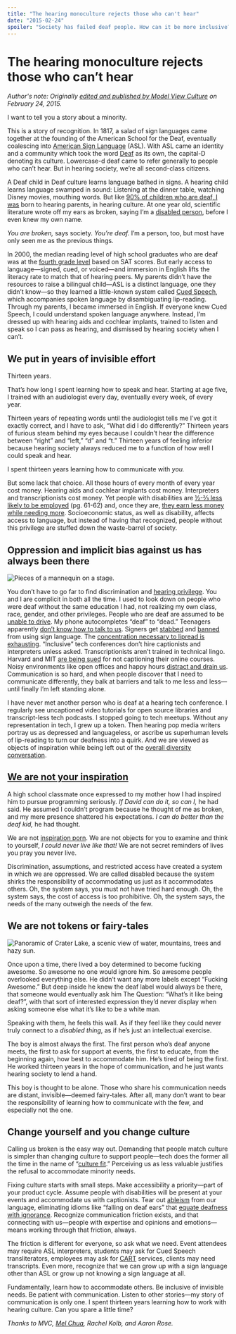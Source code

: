 ```yaml
---
title: "The hearing monoculture rejects those who can't hear"
date: "2015-02-24"
spoiler: "Society has failed deaf people. How can it be more inclusive?"
---
```


# The hearing monoculture rejects those who can’t hear

_Author's note: Originally [edited and published by Model View Culture](the-hearing-monoculture-rejects-those-who-cant-hear) on February 24, 2015._

I want to tell you a story about a minority.

This is a story of recognition. In 1817, a salad of sign languages came together at the founding of the American School for the Deaf, eventually coalescing into [American Sign Language](http://en.wikipedia.org/wiki/American_Sign_Language) (ASL). With ASL came an identity and a community which took the word [Deaf](http://en.wikipedia.org/wiki/Deaf_culture) as its own, the capital-D denoting its culture. Lowercase-d deaf came to refer generally to people who can’t hear. But in hearing society, we’re all second-class citizens.

A Deaf child in Deaf culture learns language bathed in signs. A hearing child learns language swamped in sound: Listening at the dinner table, watching Disney movies, mouthing words. But like [90% of children who are deaf, I was](http://www.nidcd.nih.gov/health/statistics/pages/quick.aspx) born to hearing parents, in hearing culture. At one year old, scientific literature wrote off my ears as broken, saying I’m a [disabled person](http://en.wikipedia.org/wiki/Social_model_of_disability), before I even knew my own name.

_You are broken,_ says society. _You’re deaf._ I’m a person, too, but most have only seen me as the previous things.

In 2000, the median reading level of high school graduates who are deaf was at the [fourth grade level](http://jdsde.oxfordjournals.org/content/5/4/337.full.pdf) based on SAT scores. But early access to language—signed, cued, or voiced—and immersion in English lifts the literacy rate to match that of hearing peers. My parents didn’t have the resources to raise a bilingual child—ASL is a distinct language, one they didn’t know—so they learned a little-known system called [Cued Speech](http://en.wikipedia.org/wiki/Cued_speech), which accompanies spoken language by disambiguating lip-reading. Through my parents, I became immersed in English. If everyone knew Cued Speech, I could understand spoken language anywhere. Instead, I’m dressed up with hearing aids and cochlear implants, trained to listen and speak so I can pass as hearing, and dismissed by hearing society when I can’t.

## We put in years of invisible effort

Thirteen years.

That’s how long I spent learning how to speak and hear. Starting at age five, I trained with an audiologist every day, eventually every week, of every year.

Thirteen years of repeating words until the audiologist tells me I’ve got it exactly correct, and I have to ask, “What did I do differently?” Thirteen years of furious steam behind my eyes because I couldn’t hear the difference between “right” and “left,” “d” and “t.” Thirteen years of feeling inferior because hearing society always reduced me to a function of how well I could speak and hear.

I spent thirteen years learning how to communicate with _you._

But some lack that choice. All those hours of every month of every year cost money. Hearing aids and cochlear implants cost money. Interpreters and transcriptionists cost money. Yet people with disabilities are [½-⅔ less likely to be employed](http://www.equalityhumanrights.com/sites/default/files/documents/research/14_pay_gaps_across_equalities_review.pdf) (pg. 61-62) and, once they are, [they earn less money while needing more](http://www.disabledinaction.org/census_stats.html). Socioeconomic status, as well as disability, affects access to language, but instead of having that recognized, people without this privilege are stuffed down the waste-barrel of society.

## Oppression and implicit bias against us has always been there

![Pieces of a mannequin on a stage.](/static/images/mannequin.jpg)

You don’t have to go far to find discrimination and [hearing privilege](http://www.deafecho.com/2010/12/hearing-privilege/). You and I are complicit in both all the time. I used to look down on people who were deaf without the same education I had, not realizing my own class, race, gender, and other privileges. People who are deaf are assumed to be [unable to drive](http://hubpages.com/hub/Deaf-People-Drive). My phone autocompletes “deaf” to “dead.” Teenagers apparently [don’t know how to talk to us](http://www.ndcs.org.uk/for_the_media/press_releases/press_release_archive_2012/teenagers_admit_they.html). Signers get [stabbed](http://abcnews.go.com/US/deaf-man-stabbed-sign-language-mistaken-gang-signs/story?id=18213488) and [banned](http://abcnews.go.com/US/story?id=93532) from using sign language. The [concentration necessary to lipread is exhausting](http://limpingchicken.com/2013/06/28/ian-noon-concentration-fatigue/). “Inclusive” tech conferences don’t hire captionists and interpreters unless asked. Transcriptionists aren’t trained in technical lingo. Harvard and MIT [are being sued](http://www.nytimes.com/2015/02/13/education/harvard-and-mit-sued-over-failing-to-caption-online-courses.html) for not captioning their online courses. Noisy environments like open offices and happy hours [distract and drain us](http://www.purdue.edu/newsroom/releases/2012/Q3/study-hearing-impaired-ears-hear-differently-in-noisy-environments.html). Communication is so hard, and when people discover that I need to communicate differently, they balk at barriers and talk to me less and less—until finally I’m left standing alone.

I have never met another person who is deaf at a hearing tech conference. I regularly see uncaptioned video tutorials for open source libraries and transcript-less tech podcasts. I stopped going to tech meetups. Without any representation in tech, I grew up a token. Then hearing pop media writers portray us as depressed and languageless, or ascribe us superhuman levels of lip-reading to turn our deafness into a quirk. And we are viewed as objects of inspiration while being left out of the [overall diversity conversation](http://everydayfeminism.com/2015/01/how-feminism-perpetuates-ableism/).

## [We are not your inspiration](http://www.ted.com/talks/stella_young_i_m_not_your_inspiration_thank_you_very_much)

A high school classmate once expressed to my mother how I had inspired him to pursue programming seriously. _If David can do it, so can I,_ he had said. He assumed I couldn’t program because he thought of me as broken, and my mere presence shattered his expectations. _I can do better than the deaf kid,_ he had thought.

We are not [inspiration porn](http://www.salon.com/2015/02/02/inspiration_porn_is_not_okay_disability_activists_are_not_impressed_with_feel_good_super_bowl_ads/). We are not objects for you to examine and think to yourself, _I could never live like that!_ We are not secret reminders of lives you pray you never live.

Discrimination, assumptions, and restricted access have created a system in which we are oppressed. We are called disabled because the system shirks the responsibility of accommodating us just as it accommodates others. Oh, the system says, you must not have tried hard enough. Oh, the system says, the cost of access is too prohibitive. Oh, the system says, the needs of the many outweigh the needs of the few.

## We are not tokens or fairy-tales

![Panoramic of Crater Lake, a scenic view of water, mountains, trees and hazy sun.](/static/images/craterlake.jpg)

Once upon a time, there lived a boy determined to become fucking awesome. So awesome no one would ignore him. So awesome people overlooked everything else. He didn’t want any more labels except “Fucking Awesome.” But deep inside he knew the deaf label would always be there, that someone would eventually ask him The Question: “What’s it like being deaf?”, with that sort of interested expression they’d never display when asking someone else what it’s like to be a white man.

Speaking with them, he feels this wall. As if they feel like they could never truly connect to a _disabled thing_, as if he’s just an intellectual exercise.

The boy is almost always the first. The first person who’s deaf anyone meets, the first to ask for support at events, the first to educate, from the beginning again, how best to accommodate him. He’s tired of being the first. He worked thirteen years in the hope of communication, and he just wants hearing society to lend a hand.

This boy is thought to be alone. Those who share his communication needs are distant, invisible—deemed fairy-tales. After all, many don’t want to bear the responsibility of learning how to communicate with the few, and especially not the one.

## Change yourself and you change culture

Calling us broken is the easy way out. Demanding that people match culture is simpler than changing culture to support people—tech does the former all the time in the name of “[culture fit](http://www.hcamag.com/hr-news/cultural-fit-a-copout-for-discrimination-180989.aspx).” Perceiving us as less valuable justifies the refusal to accommodate minority needs.

Fixing culture starts with small steps. Make accessibility a priority—part of your product cycle. Assume people with disabilities will be present at your events and accommodate us with captionists. Tear out [ableism](http://en.wikipedia.org/wiki/Ableism) from our language, eliminating idioms like “falling on deaf ears” that [equate deafness with ignorance](http://www.disabilityandrepresentation.com/2013/09/14/ableist-language/). Recognize communication friction exists, and that connecting with us—people with expertise and opinions and emotions—means working through that friction, always.

The friction is different for everyone, so ask what we need. Event attendees may require ASL interpreters, students may ask for Cued Speech transliterators, employees may ask for [CART](http://en.wikipedia.org/wiki/Communication_Access_Real-Time_Translation) services, clients may need transcripts. Even more, recognize that we can grow up with a sign language other than ASL or grow up not knowing a sign language at all.

Fundamentally, learn how to accommodate others. Be inclusive of invisible needs. Be patient with communication. Listen to other stories—my story of communication is only one. I spent thirteen years learning how to work with hearing culture. Can you spare a little time?

_Thanks to MVC, [Mel Chua](http://blog.melchua.com/category/hearing/), Rachel Kolb, and Aaron Rose._
